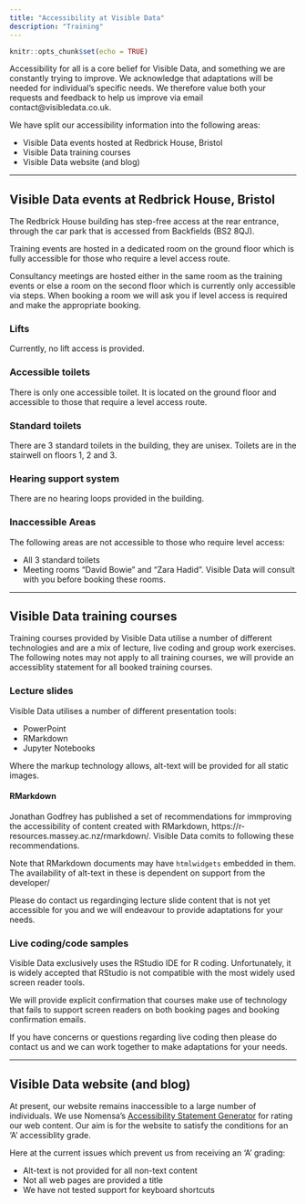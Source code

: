 ```yaml
---
title: "Accessibility at Visible Data"
description: "Training"
---
```


```r
knitr::opts_chunk$set(echo = TRUE)
```

Accessibility for all is a core belief for Visible Data, and something we are constantly trying to improve. We acknowledge that adaptations will be needed for individual's specific needs. We therefore value both your requests and feedback to help us improve via email contact@visibledata.co.uk.

We have split our accessibility information into the following areas:

- Visible Data events hosted at Redbrick House, Bristol
- Visible Data training courses
- Visible Data website (and blog)

<hr>

## Visible Data events at Redbrick House, Bristol

The Redbrick House building has step-free access at the rear entrance, through the car park that is accessed from Backfields (BS2 8QJ).

Training events are hosted in a dedicated room on the ground floor which is fully accessible for those who require a level access route.

Consultancy meetings are hosted either in the same room as the training events or else a room on the second floor which is currently only accessible via steps. When booking a room we will ask you if level access is required and make the appropriate booking.

### Lifts

Currently, no lift access is provided.

### Accessible toilets

There is only one accessible toilet. It is located on the ground floor and accessible to those that require a level access route.

### Standard toilets

There are 3 standard toilets in the building, they are unisex. Toilets are in the stairwell on floors 1, 2 and 3.

### Hearing support system

There are no hearing loops provided in the building.

### Inaccessible Areas

The following areas are not accessible to those who require level access:

- All 3 standard toilets
- Meeting rooms "David Bowie" and "Zara Hadid". Visible Data will consult with you before booking these rooms.

<hr>

## Visible Data training courses

Training courses provided by Visible Data utilise a number of different technologies and are a mix of lecture, live coding and group work exercises. The following notes may not apply to all training courses, we will provide an accessiblity statement for all booked training courses.

### Lecture slides

Visible Data utilises a number of different presentation tools:

- PowerPoint
- RMarkdown
- Jupyter Notebooks

Where the markup technology allows, alt-text will be provided for all static images.

#### RMarkdown

Jonathan Godfrey has published a set of recommendations for immproving the accessibility of content created with RMarkdown, https://r-resources.massey.ac.nz/rmarkdown/. Visible Data comits to following these recommendations.

Note that RMarkdown documents may have `htmlwidgets` embedded in them. The availability of alt-text in these is dependent on support from the developer/

Please do contact us regardinging lecture slide content that is not yet accessible for you and we will endeavour to provide adaptations for your needs.

### Live coding/code samples

Visible Data exclusively uses the RStudio IDE for R coding. Unfortunately, it is widely accepted that RStudio is not compatible with the most widely used screen reader tools.

We will provide explicit confirmation that courses make use of technology that fails to support screen readers on both booking pages and booking confirmation emails.

If you have concerns or questions regarding live coding then please do contact us and we can work together to make adaptations for your needs.

<hr>

## Visible Data website (and blog)

At present, our website remains inaccessible to a large number of individuals. We use Nomensa's [Accessibility Statement Generator](https://www.accessibilitystatementgenerator.com/) for rating our web content. Our aim is for the website to satisfy the conditions for an 'A' accessiblity grade.  

Here at the current issues which prevent us from receiving an 'A' grading:

- Alt-text is not provided for all non-text content
- Not all web pages are provided a title
- We have not tested support for keyboard shortcuts










